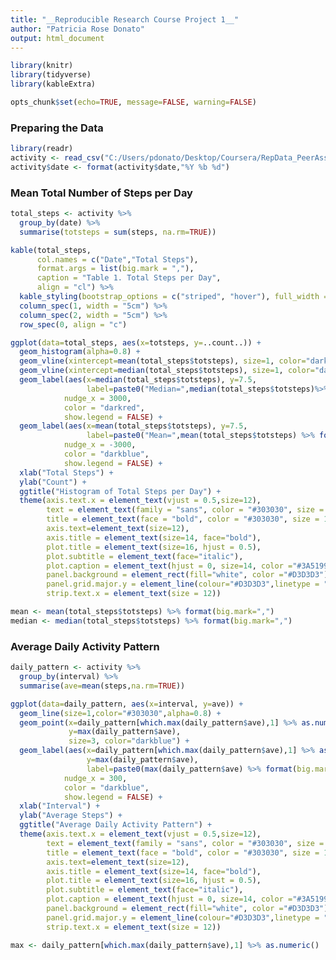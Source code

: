 ```yaml
---
title: "__Reproducible Research Course Project 1__" 
author: "Patricia Rose Donato"
output: html_document
---
```


<style type="text/css">
    caption {
      color: #303030;
      font-size: 0.8em;
      text-align: center;
    } 
    table{
      border: 0.75px solid #303030;
      font-size: 14px;
    }
    
</style>

```r
library(knitr)
library(tidyverse)
library(kableExtra)

opts_chunk$set(echo=TRUE, message=FALSE, warning=FALSE)
```

### **Preparing the Data**

```r
library(readr)
activity <- read_csv("C:/Users/pdonato/Desktop/Coursera/RepData_PeerAssessment1/activity.zip")
activity$date <- format(activity$date,"%Y %b %d")
```

### **Mean Total Number of Steps per Day**

```r
total_steps <- activity %>%
  group_by(date) %>%
  summarise(totsteps = sum(steps, na.rm=TRUE))

kable(total_steps, 
      col.names = c("Date","Total Steps"),
      format.args = list(big.mark = ","),
      caption = "Table 1. Total Steps per Day",
      align = "cl") %>% 
  kable_styling(bootstrap_options = c("striped", "hover"), full_width = F, font_size = 15) %>% 
  column_spec(1, width = "5cm") %>%
  column_spec(2, width = "5cm") %>%
  row_spec(0, align = "c")
```

```r
ggplot(data=total_steps, aes(x=totsteps, y=..count..)) + 
  geom_histogram(alpha=0.8) +
  geom_vline(xintercept=mean(total_steps$totsteps), size=1, color="darkblue") +
  geom_vline(xintercept=median(total_steps$totsteps), size=1, color="darkred") +
  geom_label(aes(x=median(total_steps$totsteps), y=7.5, 
                 label=paste0("Median=",median(total_steps$totsteps)%>% format(big.mark=","))),
            nudge_x = 3000,
            color = "darkred",
            show.legend = FALSE) +
  geom_label(aes(x=mean(total_steps$totsteps), y=7.5,
                 label=paste0("Mean=",mean(total_steps$totsteps) %>% format(big.mark=","))),
            nudge_x = -3000,
            color = "darkblue",
            show.legend = FALSE) +
  xlab("Total Steps") +
  ylab("Count") +
  ggtitle("Histogram of Total Steps per Day") +
  theme(axis.text.x = element_text(vjust = 0.5,size=12),
        text = element_text(family = "sans", color = "#303030", size = 12),
        title = element_text(face = "bold", color = "#303030", size = 15),
        axis.text=element_text(size=12),
        axis.title = element_text(size=14, face="bold"),
        plot.title = element_text(size=16, hjust = 0.5),
        plot.subtitle = element_text(face="italic"),
        plot.caption = element_text(hjust = 0, size=14, color ="#3A5199",face="italic"),
        panel.background = element_rect(fill="white", color ="#D3D3D3"),
        panel.grid.major.y = element_line(colour="#D3D3D3",linetype = "dashed"),
        strip.text.x = element_text(size = 12))
```

```r
mean <- mean(total_steps$totsteps) %>% format(big.mark=",")
median <- median(total_steps$totsteps) %>% format(big.mark=",")
```

### **Average Daily Activity Pattern**
```r
daily_pattern <- activity %>%
  group_by(interval) %>%
  summarise(ave=mean(steps,na.rm=TRUE))

ggplot(data=daily_pattern, aes(x=interval, y=ave)) +
  geom_line(size=1,color="#303030",alpha=0.8) +
  geom_point(x=daily_pattern[which.max(daily_pattern$ave),1] %>% as.numeric(),
             y=max(daily_pattern$ave),
             size=3, color="darkblue") +
  geom_label(aes(x=daily_pattern[which.max(daily_pattern$ave),1] %>% as.numeric(), 
                 y=max(daily_pattern$ave),
                 label=paste0(max(daily_pattern$ave) %>% format(big.mark=",")," steps")),
            nudge_x = 300,
            color = "darkblue",
            show.legend = FALSE) +
  xlab("Interval") +
  ylab("Average Steps") +
  ggtitle("Average Daily Activity Pattern") +
  theme(axis.text.x = element_text(vjust = 0.5,size=12),
        text = element_text(family = "sans", color = "#303030", size = 12),
        title = element_text(face = "bold", color = "#303030", size = 15),
        axis.text=element_text(size=12),
        axis.title = element_text(size=14, face="bold"),
        plot.title = element_text(size=16, hjust = 0.5),
        plot.subtitle = element_text(face="italic"),
        plot.caption = element_text(hjust = 0, size=14, color ="#3A5199",face="italic"),
        panel.background = element_rect(fill="white", color ="#D3D3D3"),
        panel.grid.major.y = element_line(colour="#D3D3D3",linetype = "dashed"),
        strip.text.x = element_text(size = 12))

max <- daily_pattern[which.max(daily_pattern$ave),1] %>% as.numeric()
```